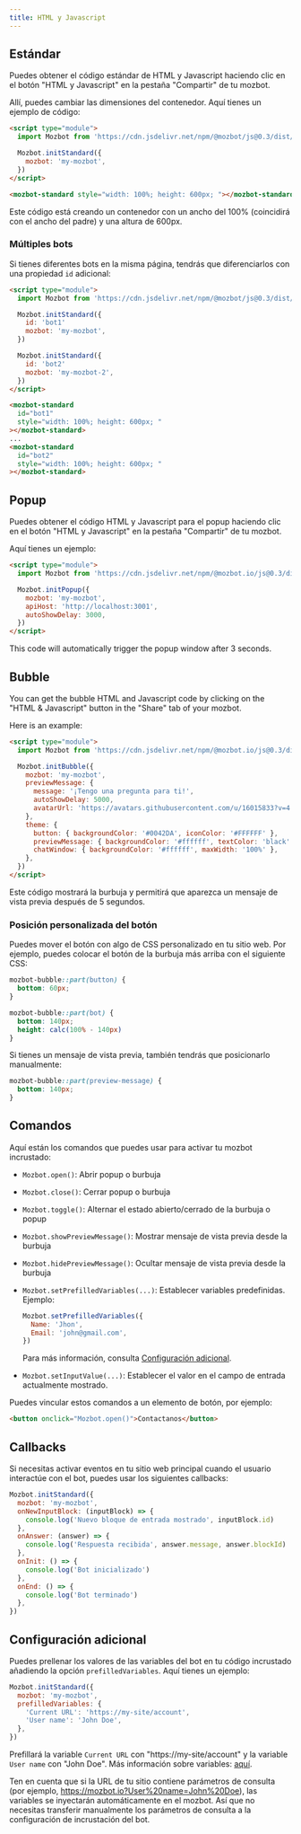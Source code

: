 ```yaml
---
title: HTML y Javascript
---
```


## Estándar

Puedes obtener el código estándar de HTML y Javascript haciendo clic en el botón "HTML y Javascript" en la pestaña "Compartir" de tu mozbot.

Allí, puedes cambiar las dimensiones del contenedor. Aquí tienes un ejemplo de código:

```html
<script type="module">
  import Mozbot from 'https://cdn.jsdelivr.net/npm/@mozbot/js@0.3/dist/web.js'

  Mozbot.initStandard({
    mozbot: 'my-mozbot',
  })
</script>

<mozbot-standard style="width: 100%; height: 600px; "></mozbot-standard>
```

Este código está creando un contenedor con un ancho del 100% (coincidirá con el ancho del padre) y una altura de 600px.

### Múltiples bots

Si tienes diferentes bots en la misma página, tendrás que diferenciarlos con una propiedad `id` adicional:

```html
<script type="module">
  import Mozbot from 'https://cdn.jsdelivr.net/npm/@mozbot/js@0.3/dist/web.js'

  Mozbot.initStandard({
    id: 'bot1'
    mozbot: 'my-mozbot',
  })

  Mozbot.initStandard({
    id: 'bot2'
    mozbot: 'my-mozbot-2',
  })
</script>

<mozbot-standard
  id="bot1"
  style="width: 100%; height: 600px; "
></mozbot-standard>
...
<mozbot-standard
  id="bot2"
  style="width: 100%; height: 600px; "
></mozbot-standard>
```

## Popup

Puedes obtener el código HTML y Javascript para el popup haciendo clic en el botón "HTML y Javascript" en la pestaña "Compartir" de tu mozbot.

Aquí tienes un ejemplo:

```html
<script type="module">
  import Mozbot from 'https://cdn.jsdelivr.net/npm/@mozbot.io/js@0.3/dist/web.js'

  Mozbot.initPopup({
    mozbot: 'my-mozbot',
    apiHost: 'http://localhost:3001',
    autoShowDelay: 3000,
  })
</script>
```

This code will automatically trigger the popup window after 3 seconds.

## Bubble

You can get the bubble HTML and Javascript code by clicking on the "HTML & Javascript" button in the "Share" tab of your mozbot.

Here is an example:

```html
<script type="module">
  import Mozbot from 'https://cdn.jsdelivr.net/npm/@mozbot.io/js@0.3/dist/web.js'

  Mozbot.initBubble({
    mozbot: 'my-mozbot',
    previewMessage: {
      message: '¡Tengo una pregunta para ti!',
      autoShowDelay: 5000,
      avatarUrl: 'https://avatars.githubusercontent.com/u/16015833?v=4',
    },
    theme: {
      button: { backgroundColor: '#0042DA', iconColor: '#FFFFFF' },
      previewMessage: { backgroundColor: '#ffffff', textColor: 'black' },
      chatWindow: { backgroundColor: '#ffffff', maxWidth: '100%' },
    },
  })
</script>
```

Este código mostrará la burbuja y permitirá que aparezca un mensaje de vista previa después de 5 segundos.

### Posición personalizada del botón

Puedes mover el botón con algo de CSS personalizado en tu sitio web. Por ejemplo, puedes colocar el botón de la burbuja más arriba con el siguiente CSS:

```css
mozbot-bubble::part(button) {
  bottom: 60px;
}

mozbot-bubble::part(bot) {
  bottom: 140px;
  height: calc(100% - 140px)
}
```

Si tienes un mensaje de vista previa, también tendrás que posicionarlo manualmente:

```css
mozbot-bubble::part(preview-message) {
  bottom: 140px;
}
```

## Comandos

Aquí están los comandos que puedes usar para activar tu mozbot incrustado:

- `Mozbot.open()`: Abrir popup o burbuja
- `Mozbot.close()`: Cerrar popup o burbuja
- `Mozbot.toggle()`: Alternar el estado abierto/cerrado de la burbuja o popup
- `Mozbot.showPreviewMessage()`: Mostrar mensaje de vista previa desde la burbuja
- `Mozbot.hidePreviewMessage()`: Ocultar mensaje de vista previa desde la burbuja
- `Mozbot.setPrefilledVariables(...)`: Establecer variables predefinidas.
  Ejemplo:

  ```js
  Mozbot.setPrefilledVariables({
    Name: 'Jhon',
    Email: 'john@gmail.com',
  })
  ```

  Para más información, consulta [Configuración adicional](#additional-configuration).

- `Mozbot.setInputValue(...)`: Establecer el valor en el campo de entrada actualmente mostrado.

Puedes vincular estos comandos a un elemento de botón, por ejemplo:

```html
<button onclick="Mozbot.open()">Contactanos</button>
```

## Callbacks

Si necesitas activar eventos en tu sitio web principal cuando el usuario interactúe con el bot, puedes usar los siguientes callbacks:

```js
Mozbot.initStandard({
  mozbot: 'my-mozbot',
  onNewInputBlock: (inputBlock) => {
    console.log('Nuevo bloque de entrada mostrado', inputBlock.id)
  },
  onAnswer: (answer) => {
    console.log('Respuesta recibida', answer.message, answer.blockId)
  },
  onInit: () => {
    console.log('Bot inicializado')
  },
  onEnd: () => {
    console.log('Bot terminado')
  },
})
```

## Configuración adicional

Puedes prellenar los valores de las variables del bot en tu código incrustado añadiendo la opción `prefilledVariables`. Aquí tienes un ejemplo:

```js
Mozbot.initStandard({
  mozbot: 'my-mozbot',
  prefilledVariables: {
    'Current URL': 'https://my-site/account',
    'User name': 'John Doe',
  },
})
```

Prefillará la variable `Current URL` con "https://my-site/account" y la variable `User name` con "John Doe". Más información sobre variables: [aquí](/editor/variables).

Ten en cuenta que si la URL de tu sitio contiene parámetros de consulta (por ejemplo, https://mozbot.io?User%20name=John%20Doe), las variables se inyectarán automáticamente en el mozbot. Así que no necesitas transferir manualmente los parámetros de consulta a la configuración de incrustación del bot.
